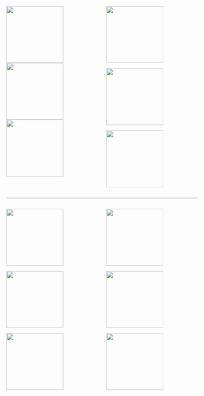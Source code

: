 :::: {.columns}
::: {.column width=50%}
![](img_gilmore_bio/266px-DenverCP.JPG){height=150px}
![](img_gilmore_bio/brown_large.png){height=150px}
![](img_gilmore_bio/wash-monument.jpeg){height=150px}

:::
::: {.column width=50%}
![](img_gilmore_bio/cmu-logo.jpg){height=150px}

![](img_gilmore_bio/mt-nittany.png){height=150px}

![](img_gilmore_bio/sleic.png){height=150px}
:::
::::

---

:::: {.columns}
::: {.column width=50%}
![](https://acousticbrew.org/wp-content/uploads/2022/03/Acoustic-Brew-logo.jpg){height=150px fig-align="center"}

![](img_gilmore_bio/next-stage-logo.jpg){height=150px fig-align="center"}

![](https://w3tm.org/img/w3tm-qsl.png){height=150px fig-align="center"}
:::
::: {.column width=50%}
![](img_gilmore_bio/cpo-logo.jpg){height=150px fig-align="center"}

![](img_gilmore_bio/2024-04-08-151856-Solar-timelapse_thn.jpeg){height=150px fig-align="center"}

![](img_gilmore_bio/lola.jpeg){height=150px fig-align="center"}

:::
::::